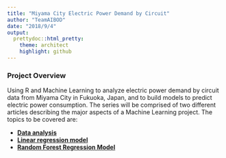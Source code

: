 ```yaml
---
title: "Miyama City Electric Power Demand by Circuit"
author: "TeamAIBOD"
date: "2018/9/4"
output:
  prettydoc::html_pretty:
    theme: architect
    highlight: github
---
```


<style type="text/css">
</style>


### Project Overview
Using R and Machine Learning to analyze electric power demand by circuit data from Miyama City in Fukuoka, Japan, and to build models to predict electric power consumption.
The series will be comprised of two different articles describing the major aspects of a Machine Learning project. The topics to be covered are:

* **[Data analysis](miyama_analysis.html) **
* **[Linear regression model](miyama_linear_model.html) **
* **[Random Forest Regression Model](miyama_tree_model.html) **